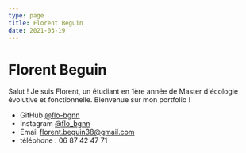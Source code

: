 ```yaml
---
type: page
title: Florent Beguin
date: 2021-03-19
---
```


# Florent Beguin


<ImageLicen
  src="/images/index.jpeg"
  alt="Licence"
  width={800}
  height={600}
  priority
  className="next-image"
/>

Salut ! Je suis Florent, un étudiant en 1ère année de Master d'écologie évolutive et fonctionnelle. Bienvenue sur mon portfolio !

- GitHub [@flo-bgnn](https://github.com/flo-bgnn)
- Instagram [@flo_bgnn](https://instagram.com/flo_bgnn)
- Email [florent.beguin38@gmail.com](mailto:florent.beguin38@gmail.com)
- téléphone : 06 87 42 47 71


